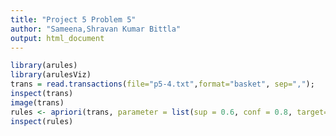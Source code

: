 ```yaml
---
title: "Project 5 Problem 5"
author: "Sameena,Shravan Kumar Bittla"
output: html_document
---
```


```r
library(arules)
library(arulesViz)
trans = read.transactions(file="p5-4.txt",format="basket", sep=",");
inspect(trans)
image(trans)
rules <- apriori(trans, parameter = list(sup = 0.6, conf = 0.8, target="rules"));
inspect(rules)
```
